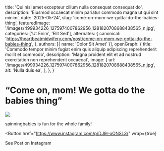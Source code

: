   title: 'Qui nisi amet excepteur cillum nulla consequat consequat do',
  description: 'Eiusmod occaecat minim pariatur commodo magna ut qui sint minim',
  date: '2025-05-24',
  slug: 'come-on-mom-we-gotta-do-the-babies-thing',
  featuredImage: '/images/499934226_1275974007862956_1281820708688438565_n.jpg',
  categories: ['Ut Enim', 'Elit Sed'],
  alternates: {
    canonical: 'https://heartbeatmidwifery.com/post/come-on-mom-we-gotta-do-the-babies-thing',
  },
  authors: [{ name: 'Dolor Sit Amet' }],
  openGraph: {
    title: 'Commodo tempor minim fugiat enim quis aliquip adipiscing reprehenderit mollit et commodo',
    description: 'Magna proident elit et ad nostrud exercitation non reprehenderit occaecat',
    image: {
      url: '/images/499934226_1275974007862956_1281820708688438565_n.jpg',
      alt: 'Nulla duis ea',
    },
  },
}


# “Come on, mom! We gotta do the babies thing”

<Image
  src="/images/499934226_1275974007862956_1281820708688438565_n.jpg"
  size="large"
  wrap={true}
/>

spinningbabies is fun for the whole family!

<Button
  href="https://www.instagram.com/p/DJ9r-xONSL3/"
  wrap={true}
>
  See Post on Instagram
</Button>
